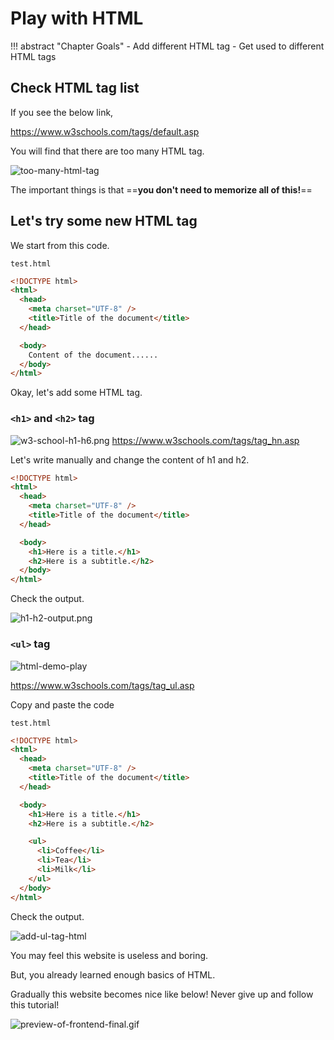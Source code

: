 # Play with HTML

!!! abstract "Chapter Goals" - Add different HTML tag - Get used to different HTML tags

## Check HTML tag list

If you see the below link,

https://www.w3schools.com/tags/default.asp

You will find that there are too many HTML tag.

![too-many-html-tag](https://storage.googleapis.com/coderhackers-assets/the-complete-webdev-with-rails-2020/html-guide/too-many-html-tag.gif)

The important things is that ==**you don't need to memorize all of this!**==

## Let's try some new HTML tag

We start from this code.

`test.html`

```html
<!DOCTYPE html>
<html>
  <head>
    <meta charset="UTF-8" />
    <title>Title of the document</title>
  </head>

  <body>
    Content of the document......
  </body>
</html>
```

Okay, let's add some HTML tag.

### `<h1>` and `<h2>` tag

![w3-school-h1-h6.png](https://storage.googleapis.com/coderhackers-assets/the-complete-webdev-with-rails-2020/html-guide/w3-school-h1-h6.png)
https://www.w3schools.com/tags/tag_hn.asp

Let's write manually and change the content of h1 and h2.

```html hl_lines="9 10"
<!DOCTYPE html>
<html>
  <head>
    <meta charset="UTF-8" />
    <title>Title of the document</title>
  </head>

  <body>
    <h1>Here is a title.</h1>
    <h2>Here is a subtitle.</h2>
  </body>
</html>
```

Check the output.

![h1-h2-output.png](https://storage.googleapis.com/coderhackers-assets/the-complete-webdev-with-rails-2020/html-guide/h1-h2-output.png)

### `<ul>` tag

![html-demo-play](https://storage.googleapis.com/coderhackers-assets/the-complete-webdev-with-rails-2020/html-guide/html-ul-demo.gif)

https://www.w3schools.com/tags/tag_ul.asp

Copy and paste the code

`test.html`

```html
<!DOCTYPE html>
<html>
  <head>
    <meta charset="UTF-8" />
    <title>Title of the document</title>
  </head>

  <body>
    <h1>Here is a title.</h1>
    <h2>Here is a subtitle.</h2>

    <ul>
      <li>Coffee</li>
      <li>Tea</li>
      <li>Milk</li>
    </ul>
  </body>
</html>
```

Check the output.

![add-ul-tag-html](https://storage.googleapis.com/coderhackers-assets/the-complete-webdev-with-rails-2020/html-guide/add-ul-tag-html.png)

You may feel this website is useless and boring.

But, you already learned enough basics of HTML.

Gradually this website becomes nice like below! Never give up and follow this tutorial!

![preview-of-frontend-final.gif](https://storage.googleapis.com/coderhackers-assets/the-complete-webdev-with-rails-2020/combine-front-end-guide/preview-of-frontend-final.gif)
